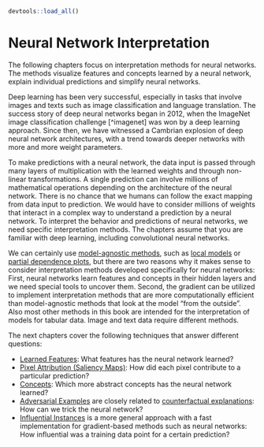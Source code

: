 ```r
devtools::load_all()
```

# Neural Network Interpretation {#neural-networks}

<!-- General Intro -->
The following chapters focus on interpretation methods for neural networks.
The methods visualize features and concepts learned by a neural network, explain individual predictions and simplify neural networks.

Deep learning has been very successful, especially in tasks that involve images and texts such as image classification and language translation.
The success story of deep neural networks began in 2012, when the ImageNet image classification challenge [^imagenet] was won by a deep learning approach.
Since then, we have witnessed a Cambrian explosion of deep neural network architectures, with a trend towards deeper networks with more and more weight parameters.

<!-- Why not interpretable -->
To make predictions with a neural network, the data input is passed through many layers of multiplication with the learned weights and through non-linear transformations.
A single prediction can involve millions of mathematical operations depending on the architecture of the neural network.
There is no chance that we humans can follow the exact mapping from data input to prediction.
We would have to consider millions of weights that interact in a complex way to understand a prediction by a neural network.
To interpret the behavior and predictions of neural networks, we need specific interpretation methods.
The chapters assume that you are  familiar with deep learning, including convolutional neural networks.

<!-- Why specific interpretation -->
We can certainly use [model-agnostic methods](#agnostic), such as [local models](#lime) or [partial dependence plots](#pdp), but there are two reasons why it makes sense to consider interpretation methods developed specifically for neural networks:
First, neural networks learn features and concepts in their hidden layers and we need special tools to uncover them.
Second, the gradient can be utilized to implement interpretation methods that are more computationally efficient than model-agnostic methods that look at the model "from the outside".
Also most other methods in this book are intended for the interpretation of models for tabular data.
Image and text data require different methods.

The next chapters cover the following techniques that answer different questions:

- [Learned Features](#feature-visualization): What features has the neural network learned?
- [Pixel Attribution (Saliency Maps)](#pixel-attribution): How did each pixel contribute to a particular prediction?
- [Concepts](#neural-concepts): Which more abstract concepts has the neural network learned?
-  [Adversarial Examples](#adversarial) are closely related to [counterfactual explanations](#counterfactual): How can we trick the neural network?
-  [Influential Instances](#influential) is a more general approach with a fast implementation for gradient-based methods such as neural networks: How influential was a training data point for a certain prediction?


